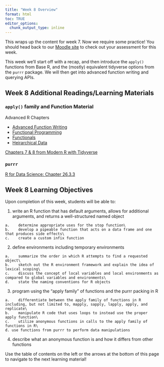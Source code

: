 ```yaml
---
title: "Week 8 Overview"
format: html
toc: TRUE
editor_options: 
  chunk_output_type: inline
---
```


This wraps up the content for week 7. Now we require some practice! You should head back to our <a href = "https://wolfware.ncsu.edu/" target = "_blank">Moodle site</a> to check out your assessment for this week.

This week we'll start off with a recap, and then introduce the `apply()` functions from Base R, and the (mostly) equivalent tidyverse options from the `purrr` package. We will then get into advanced function writing and querying APIs.

## Week 8 Additional Readings/Learning Materials

### `apply()` family and Function Material

Advanced R Chapters

- <a href = "http://adv-r.had.co.nz/Functions.html" target = "_blank">Advanced Function Writing</a>
- <a href = "http://adv-r.had.co.nz/Functional-programming.html" target = "_blank">Functional Programming</a>
- <a href = "http://adv-r.had.co.nz/Functionals.html" target = "_blank">Functionals</a>
- <a href = "https://r4ds.hadley.nz/rectangling" target = "_blank">Heirarchical Data</a>

<a href = "https://modern-rstats.eu/defining-your-own-functions.html" target = "_blank">Chapters 7 & 8 from Modern R with Tidyverse</a>

### `purrr`

<a href = "https://r4ds.hadley.nz/iteration.html#purrrmap-and-list_rbind" target = "_blank">R for Data Science: Chapter 26.3.3</a>

## Week 8 Learning Objectives

Upon completion of this week, students will be able to:

1.   write an R function that has default arguments, allows for additional arguments, and returns a well-structured named object

    a.    determine appropriate uses for the stop function\
    b.    develop a pipeable function that acts on a data frame and one that produces side effects\
    c.    create a custom infix function

2.    define environments including temporary environments

    a.    summarize the order in which R attempts to find a requested object\
    b.    sketch out the R environment framework and explain the idea of lexical scoping\
    c.    discuss the concept of local variables and local environments as compared to global variables and environments\
    d.    state the naming conventions for R objects

3.   program using the “apply family” of functions and the purrr packing in R

    a.    differentiate between the apply family of functions in R including, but not limited to, mapply, sapply, lapply, apply, and replicate\
    b.    manipulate R code that uses loops to instead use the proper apply function\
    c.    utilize anonymous functions in calls to the apply family of functions in R\
    d. use functions from purrr to perform data manipulations

4.   describe what an anonymous function is and how it differs from other functions 

Use the table of contents on the left or the arrows at the bottom of this page to navigate to the next learning material!